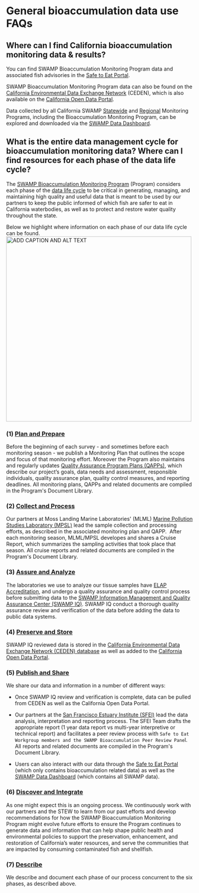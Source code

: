 # General bioaccumulation data use FAQs

## Where can I find California bioaccumulation monitoring data & results?

You can find SWAMP Bioaccumulation Monitoring Program data and associated fish advisories in the [Safe to Eat Portal](https://step.sfei.org/).

SWAMP Bioaccumulation Monitoring Program data can also be found on the [California Environmental Data Exchange Network](http://ceden.org/index.shtml) (CEDEN), which is also available on the [California Open Data Portal](https://data.ca.gov/dataset/surface-water-aquatic-organism-tissue-sample-results).

Data collected by all California SWAMP [Statewide](https://www.waterboards.ca.gov/water_issues/programs/swamp/monitoring/statewide_monitoring_programs.html) and [Regional](https://www.waterboards.ca.gov/water_issues/programs/swamp/monitoring/regional_monitoring_programs/) Monitoring Programs, including the Bioaccumulation Monitoring Program, can be explored and downloaded via the [SWAMP Data Dashboard](https://gispublic.waterboards.ca.gov/swamp-data/).

## What is the entire data management cycle for bioaccumulation monitoring data? Where can I find resources for each phase of the data life cycle?

The [SWAMP Bioaccumulation Monitoring Program](https://www.waterboards.ca.gov/water_issues/programs/swamp/bioaccumulation_monitoring.html) (Program) considers each phase of the [data life cycle](https://www.waterboards.ca.gov/resources/oima/cowi/data_management_handbook.html) to be critical in generating, managing, and maintaining high quality and useful data that is meant to be used by our partners to keep the public informed of which fish are safer to eat in California waterbodies, as well as to protect and restore water quality throughout the state.

Below we highlight where information on each phase of our data life cycle can be found.  ![ADD CAPTION AND ALT TEXT](/images/data-life-cycle.png){width="500"}

### (1) [Plan and Prepare](https://www.waterboards.ca.gov/resources/oima/cowi/data_management_handbook.html#plan_prepare)

Before the beginning of each survey - and sometimes before each monitoring season - we publish a Monitoring Plan that outlines the scope and focus of that monitoring effort. Moreover the Program also maintains and regularly updates [Quality Assurance Program Plans (QAPPs)](https://www.waterboards.ca.gov/water_issues/programs/quality_assurance/qapp.html), which describe our project's goals, data needs and assessment, responsible individuals, quality assurance plan, quality control measures, and reporting deadlines. All monitoring plans, QAPPs and related documents are compiled in the Program\'s Document Library.   

### (2) [Collect and Process](https://www.waterboards.ca.gov/resources/oima/cowi/data_management_handbook.html#collect_process)

Our partners at Moss Landing Marine Laboratories\' (MLML) [Marine Pollution Studies Laboratory (MPSL)](https://mlml.sjsu.edu/mpsl-mlml/) lead the sample collection and processing efforts, as described in the associated monitoring plan and QAPP.  After each monitoring season, MLML/MPSL developes and shares a Cruise Report, which summarizes the sampling activities that took place that season. All cruise reports and related documents are compiled in the Program\'s Document Library. 

### (3) [Assure and Analyze](https://www.waterboards.ca.gov/resources/oima/cowi/data_management_handbook.html#assure_analyze)

The laboratories we use to analyze our tissue samples have [ELAP Accreditation](https://www.waterboards.ca.gov/drinking_water/certlic/labs/), and undergo a quality assurance and quality control process before submitting data to the [SWAMP Information Management and Quality Assurance Center (SWAMP IQ)](https://www.waterboards.ca.gov/water_issues/programs/swamp/swamp_iq/). SWAMP IQ conduct a thorough quality assurance review and verification of the data before adding the data to public data systems.  

### (4) [Preserve and Store](https://www.waterboards.ca.gov/resources/oima/cowi/data_management_handbook.html#preserve_store)

SWAMP IQ reviewed data is stored in the [California Environmental Data Exchange Network (CEDEN) database](http://ceden.org/) as well as added to the [California Open Data Portal](https://data.ca.gov/). 

### (5) [Publish and Share](https://www.waterboards.ca.gov/resources/oima/cowi/data_management_handbook.html#publish_share)

We share our data and information in a number of different ways:

-   Once SWAMP IQ review and verification is complete, data can be pulled from CEDEN as well as the California Open Data Portal. 

-   Our partners at the [San Francisco Estuary Institute (SFEI)](https://www.sfei.org/programs/cw) lead the data analysis, interpretation and reporting process. The SFEI Team drafts the appropriate report (1 year data report vs multi-year interpretive or technical report) and facilitates a peer review process with `Safe to Eat Workgroup members and the SWAMP Bioaccumulation Peer Review Pane`l. All reports and related documents are compiled in the Program\'s Document Library. 

-   Users can also interact with our data through the [Safe to Eat Portal](https://step.sfei.org/) (which only contains bioaccumulation related data) as well as the [SWAMP Data Dashboard](https://gispublic.waterboards.ca.gov/swamp-data/) (which contains all SWAMP data).  

### (6) [Discover and Integrate](https://www.waterboards.ca.gov/resources/oima/cowi/data_management_handbook.html#discover_integrate)

As one might expect this is an ongoing process. We continuously work with our partners and the STEW to learn from our past efforts and develop recommendations for how the SWAMP Bioaccumulation Monitoring Program might evolve future efforts to ensure the Program continues to generate data and information that can help shape public health and environmental policies to support the preservation, enhancement, and restoration of California's water resources, and serve the communities that are impacted by consuming contaminated fish and shellfish. 

### (7) [Describe](https://www.waterboards.ca.gov/resources/oima/cowi/data_management_handbook.html#describe)

We describe and document each phase of our process concurrent to the six phases, as described above.
